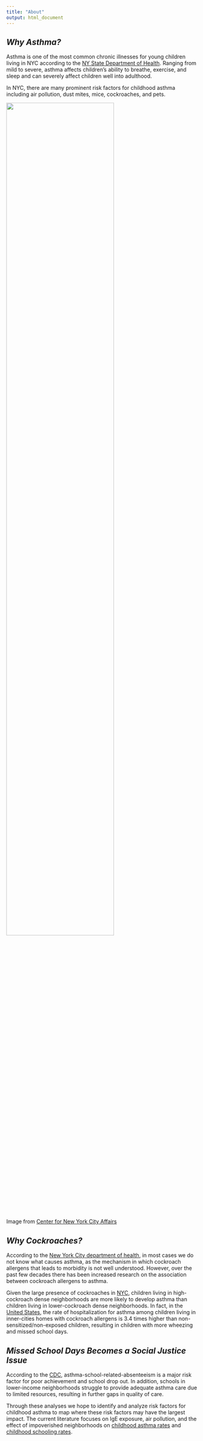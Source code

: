 ```yaml
---
title: "About"
output: html_document
---
```


## _Why Asthma?_

Asthma is one of the most common chronic illnesses for young children living in NYC according to the [NY State Department of Health](https://www.health.ny.gov/prevention/prevention_agenda/chronic_disease/). Ranging from mild to severe, asthma affects children's ability to breathe, exercise, and sleep and can severely affect children well into adulthood. 

In NYC, there are many prominent risk factors for childhood asthma including air pollution, dust mites, mice, cockroaches, and pets. 


<img align="center" img src="images/hospitalization.jpg" style="width:75%"/>  

Image from [Center for New York City Affairs](http://www.centernyc.org/public-housing-and-asthma)

## _Why Cockroaches?_
According to the [New York City department of health](https://www1.nyc.gov/site/doh/health/health-topics/asthma.page), in most cases we do not know what causes asthma, as the mechanism in which cockroach allergens that leads to morbidity is not well understood. However, over the past few decades there has been increased research on the association between cockroach allergens to asthma.  

Given the large presence of cockroaches in [NYC](https://www.ncbi.nlm.nih.gov/pmc/articles/PMC3271316/), children living in high-cockroach dense neighborhoods are more likely to develop asthma than children living in lower-cockroach dense neighborhoods. In fact, in the [United States](https://www-ncbi-nlm-nih-gov.ezproxy.cul.columbia.edu/pmc/articles/PMC3261483/), the rate of hospitalization for asthma among children living in inner-cities homes with cockroach allergens is 3.4 times higher than non-sensitized/non-exposed children, resulting in children with more wheezing and missed school days.

## _Missed School Days Becomes a Social Justice Issue_ 
According to the [CDC](https://www.cdc.gov/pcd/issues/2019/19_0074.htm), asthma-school-related-absenteeism is a major risk factor for poor achievement and school drop out. In addition, schools in lower-income neighborhoods struggle to provide adequate asthma care due to limited resources, resulting in further gaps in quality of care. 


Through these analyses we hope to identify and analyze risk factors for childhood asthma to map where these risk factors may have the largest impact. The current literature focuses on IgE exposure, air pollution, and the effect of impoverished neighborhoods on [childhood asthma rates](https://www.ncbi.nlm.nih.gov/pubmed/28939248) and [childhood schooling rates](https://www.cdc.gov/pcd/issues/2019/19_0074.htm). 




